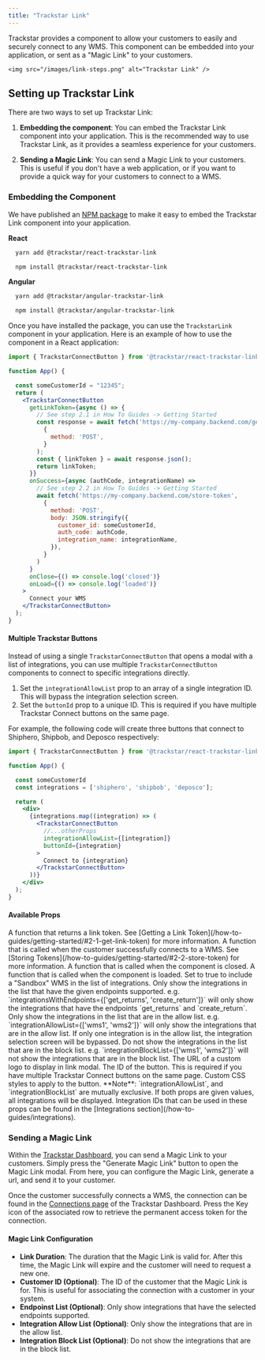 ```yaml
---
title: "Trackstar Link"
---
```


Trackstar provides a component to allow your customers to easily and securely connect to any WMS.
This component can be embedded into your application, or sent as a "Magic Link" to your customers.

    <img src="/images/link-steps.png" alt="Trackstar Link" />

## Setting up Trackstar Link

There are two ways to set up Trackstar Link:

1. **Embedding the component**: You can embed the Trackstar Link component into your application.
This is the recommended way to use Trackstar Link, as it provides a seamless experience for your customers.

2. **Sending a Magic Link**: You can send a Magic Link to your customers.
This is useful if you don't have a web application, or if you want to provide a quick way for your customers to connect to a WMS.


### Embedding the Component

We have published an <a href="https://www.npmjs.com/package/@trackstar/react-trackstar-link" target="_blank">NPM package</a> to make it easy to embed the Trackstar Link component into your application.
  
  **React**
  <CodeGroup>
  ```bash Yarn
    yarn add @trackstar/react-trackstar-link
  ```
  ```bash NPM
    npm install @trackstar/react-trackstar-link
  ```
  </CodeGroup>

  **Angular**
  <CodeGroup>
  ```bash Yarn
    yarn add @trackstar/angular-trackstar-link
  ```
  ```bash NPM
    npm install @trackstar/angular-trackstar-link
  ```
  </CodeGroup>

Once you have installed the package, you can use the `TrackstarLink` component in your application. Here is an example of how to use the component in a React application:
```jsx
import { TrackstarConnectButton } from '@trackstar/react-trackstar-link';

function App() {

  const someCustomerId = "12345";
  return (
    <TrackstarConnectButton
      getLinkToken={async () => {
        // See step 2.1 in How To Guides -> Getting Started
        const response = await fetch('https://my-company.backend.com/get-link-token',
          {
            method: 'POST',
          }
        );
        const { linkToken } = await response.json();
        return linkToken;
      }}
      onSuccess={async (authCode, integrationName) =>
        // See step 2.2 in How To Guides -> Getting Started
        await fetch('https://my-company.backend.com/store-token',
          {
            method: 'POST',
            body: JSON.stringify({
              customer_id: someCustomerId,
              auth_code: authCode,
              integration_name: integrationName,
            }),
          }
        )
      }
      onClose={() => console.log('closed')}
      onLoad={() => console.log('loaded')}
    >
      Connect your WMS
    </TrackstarConnectButton>
  );
}
```

#### Multiple Trackstar Buttons

Instead of using a single `TrackstarConnectButton` that opens a modal with a list of integrations, you can use multiple `TrackstarConnectButton` components to connect to specific integrations directly.

1. Set the `integrationAllowList` prop to an array of a single integration ID. This will bypass the integration selection screen.
2. Set the `buttonId` prop to a unique ID. This is required if you have multiple Trackstar Connect buttons on the same page.

For example, the following code will create three buttons that connect to Shiphero, Shipbob, and Deposco respectively:
  
  ```jsx
  import { TrackstarConnectButton } from '@trackstar/react-trackstar-link';

  function App() {

    const someCustomerId
    const integrations = ['shiphero', 'shipbob', 'deposco'];

    return (
      <div>
        {integrations.map((integration) => (
          <TrackstarConnectButton
            //...otherProps
            integrationAllowList={[integration]}
            buttonId={integration}
          >
            Connect to {integration}
          </TrackstarConnectButton>
        ))}
      </div>
    );
  }
  ```

#### Available Props
  <ParamField path="getLinkToken" type="function" required>
      A function that returns a link token. See [Getting a Link Token](/how-to-guides/getting-started/#2-1-get-link-token) for more information.
      </ParamField>
  <ParamField path="onSuccess" type="function" required>
      A function that is called when the customer successfully connects to a WMS. See [Storing Tokens](/how-to-guides/getting-started/#2-2-store-token) for more information.
      </ParamField>
  <ParamField path="onClose" type="function">
      A function that is called when the component is closed.
      </ParamField>
  <ParamField path="onLoad" type="function">
      A function that is called when the component is loaded.
      </ParamField>
  <ParamField path="sandbox" type="boolean">
      Set to true to include a "Sandbox" WMS in the list of integrations.
      </ParamField>
  <ParamField path="integrationsWithEndpoints" type="array">
      Only show the integrations in the list that have the given endpoints supported.
      e.g. `integrationsWithEndpoints={['get_returns', 'create_return']}`
      will only show the integrations that have the endpoints `get_returns` and `create_return`.
      </ParamField>
  <ParamField path="integrationAllowList" type="array">
      Only show the integrations in the list that are in the allow list.
      e.g. `integrationAllowList={['wms1', 'wms2']}`
      will only show the integrations that are in the allow list. If only one integration is in the allow list,
      the integration selection screen will be bypassed.
      </ParamField>
  <ParamField path="integrationBlockList" type="array">
      Do not show the integrations in the list that are in the block list.
      e.g. `integrationBlockList={['wms1', 'wms2']}`
      will not show the integrations that are in the block list.
      </ParamField>
  <ParamField path="logo" type="string">
      The URL of a custom logo to display in link modal.
      </ParamField>
  <ParamField path="buttonId" type="string">
      The ID of the button. This is required if you have multiple Trackstar Connect buttons on the same page.
      </ParamField>
  <ParamField path="style" type="object">
      Custom CSS styles to apply to the button.
      </ParamField>
  **Note**: `integrationAllowList`, and `integrationBlockList` are mutually exclusive.
  If both props are given values, all integrations will be displayed. Integration IDs that can be used in these props can be found in the [Integrations section](/how-to-guides/integrations).

### Sending a Magic Link
  Within the [Trackstar Dashboard](https://dashboard.trackstarhq.com/connections), you can send a Magic Link to your customers. Simply press the "Generate Magic Link" button
  to open the Magic Link modal. From here, you can configure the Magic Link, generate a url, and send it to your customer.

  Once the customer successfully connects a WMS, the connection can be found in the [Connections page](https://dashboard.trackstarhq.com/connections) of the Trackstar Dashboard. 
  Press the Key icon of the associated row to retrieve the permanent access token for the connection.

  #### Magic Link Configuration
  - **Link Duration**: The duration that the Magic Link is valid for. After this time, the Magic Link will expire and the customer will need to request a new one.
  - **Customer ID (Optional)**: The ID of the customer that the Magic Link is for. This is useful for associating the connection with a customer in your system.
  - **Endpoinst List (Optional)**: Only show integrations that have the selected endpoints supported.
  - **Integration Allow List (Optional)**: Only show the integrations that are in the allow list.
  - **Integration Block List (Optional)**: Do not show the integrations that are in the block list.
